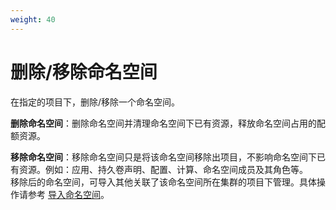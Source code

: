 ```yaml
---
weight: 40
---
```


# 删除/移除命名空间 

在指定的项目下，删除/移除一个命名空间。

**删除命名空间**：删除命名空间并清理命名空间下已有资源，释放命名空间占用的配额资源。

**移除命名空间**：移除命名空间只是将该命名空间移除出项目，不影响命名空间下已有资源。例如：应用、持久卷声明、配置、计算、命名空间成员及其角色等。<br/>移除后的命名空间，可导入其他关联了该命名空间所在集群的项目下管理。具体操作请参考 [导入命名空间](./import_namespace.mdx)。

